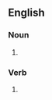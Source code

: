 ==English==

===Noun===
{{head|en|noun form}}

# {{plural of|mackle|lang=en}}

===Verb===
{{head|en|verb form}}

# {{en-third-person singular of|mackle}}